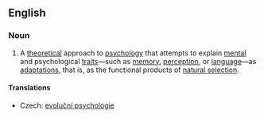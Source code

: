 ==English==
{{wikipedia}}
===Noun===
{{en-noun|-|sg=[[evolutionary]] [[psychology]]}}

# {{psychology}} A [[theoretical]] approach to [[psychology]] that attempts to explain [[mental]] and psychological [[trait]]s—such as [[memory]], [[perception]], or [[language]]—as [[adaptation]]s, that is, as the functional products of [[natural selection]].

====Translations====
{{trans-top|approach to psychology}}
*Czech: [[evoluční psychologie]] {{f}}
{{trans-mid}}
{{trans-bottom}}